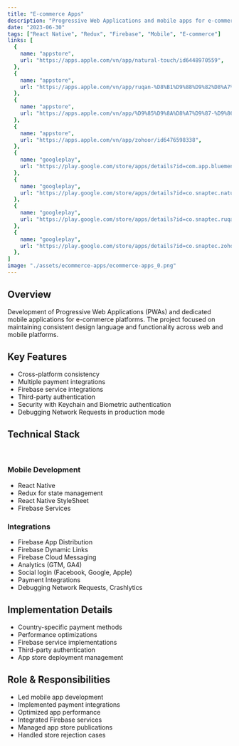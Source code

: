 ```yaml
---
title: "E-commerce Apps"
description: "Progressive Web Applications and mobile apps for e-commerce platforms"
date: "2023-06-30"
tags: ["React Native", "Redux", "Firebase", "Mobile", "E-commerce"]
links: [
  {
    name: "appstore",
    url: "https://apps.apple.com/vn/app/natural-touch/id6448970559",
  },
  {
    name: "appstore",
    url: "https://apps.apple.com/vn/app/ruqan-%D8%B1%D9%88%D9%82%D8%A7%D9%86/id6739335346",
  },
  {
    name: "appstore",
    url: "https://apps.apple.com/vn/app/%D9%85%D9%8A%D8%A7%D9%87-%D9%86%D9%88%DA%A4%D8%A7-nova-water/id1504295078",
  },
  {
    name: "appstore",
    url: "https://apps.apple.com/vn/app/zohoor/id6476598338",
  },
  {
    name: "googleplay",
    url: "https://play.google.com/store/apps/details?id=com.app.bluemena",
  },
  {
    name: "googleplay",
    url: "https://play.google.com/store/apps/details?id=co.snaptec.naturaltouch",
  },
  {
    name: "googleplay",
    url: "https://play.google.com/store/apps/details?id=co.snaptec.ruqan.prod",
  },
  {
    name: "googleplay",
    url: "https://play.google.com/store/apps/details?id=co.snaptec.zohoor",
  },
]
image: "./assets/ecommerce-apps/ecommerce-apps_0.png"
---
```


## Overview

Development of Progressive Web Applications (PWAs) and dedicated mobile applications for e-commerce platforms. The project focused on maintaining consistent design language and functionality across web and mobile platforms.

## Key Features

- Cross-platform consistency
- Multiple payment integrations
- Firebase service integrations
- Third-party authentication
- Security with Keychain and Biometric authentication
- Debugging Network Requests in production mode

## Technical Stack

<br />

### Mobile Development
- React Native
- Redux for state management
- React Native StyleSheet
- Firebase Services

### Integrations
- Firebase App Distribution
- Firebase Dynamic Links
- Firebase Cloud Messaging
- Analytics (GTM, GA4)
- Social login (Facebook, Google, Apple)
- Payment Integrations
- Debugging Network Requests, Crashlytics

## Implementation Details

- Country-specific payment methods
- Performance optimizations
- Firebase service implementations
- Third-party authentication
- App store deployment management

## Role & Responsibilities

- Led mobile app development
- Implemented payment integrations
- Optimized app performance
- Integrated Firebase services
- Managed app store publications
- Handled store rejection cases 
